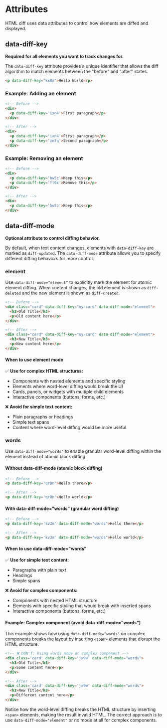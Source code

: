 
# Attributes

HTML diff uses data attributes to control how elements are diffed and displayed.

## data-diff-key

**Required for all elements you want to track changes for.**

The `data-diff-key` attribute provides a unique identifier that allows the diff algorithm to match elements between the "before" and "after" states.

```html
<p data-diff-key="kx8m">Hello World</p>
```

### Example: Adding an element

```html
<!-- Before -->
<div>
  <p data-diff-key='ixn4'>First paragraph</p>
</div>

<!-- After -->
<div>
  <p data-diff-key='ixn4'>First paragraph</p>
  <p data-diff-key='zm7q'>Second paragraph</p>
</div>
```

<Showcase 
  before="<div><p data-diff-key='ixn4'>First paragraph</p></div>" 
  after="<div><p data-diff-key='ixn4'>First paragraph</p><p data-diff-key='zm7q'>Second paragraph</p></div>" 
  css=".diff-created { color: green; } .diff-updated { color: orange; } .diff-deleted { color: red; }"
/>

### Example: Removing an element

```html
<!-- Before -->
<div>
  <p data-diff-key='bw5c'>Keep this</p>
  <p data-diff-key='ft9x'>Remove this</p>
</div>

<!-- After -->
<div>
  <p data-diff-key='bw5c'>Keep this</p>
</div>
```

<Showcase 
  before="<div><p data-diff-key='bw5c'>Keep this</p><p data-diff-key='ft9x'>Remove this</p></div>" 
  after="<div><p data-diff-key='bw5c'>Keep this</p></div>" 
  css=".diff-created { color: green; } .diff-updated { color: orange; } .diff-deleted { color: red; }"
/>

## data-diff-mode

**Optional attribute to control diffing behavior.**

By default, when text content changes, elements with `data-diff-key` are marked as `diff-updated`. The `data-diff-mode` attribute allows you to specify different diffing behaviors for more control.

### element

Use `data-diff-mode="element"` to explicitly mark the element for atomic element diffing. When content changes, the old element is shown as `diff-deleted` and the new element is shown as `diff-created`.

```html
<!-- Before -->
<div class="card" data-diff-key="my-card" data-diff-mode="element">
  <h3>Old Title</h3>
  <p>Old content here</p>
</div>

<!-- After -->
<div class="card" data-diff-key="my-card" data-diff-mode="element">
  <h3>New Title</h3>
  <p>New content here</p>
</div>
```

<Showcase 
  before="<div class='card' data-diff-key='my-card' data-diff-mode='element'><h3>Old Title</h3><p>Old content</p></div>" 
  after="<div class='card' data-diff-key='my-card' data-diff-mode='element'><h3>New Title</h3><p>New content</p></div>" 
  css=".diff-created { color: green; } .diff-updated { color: orange; } .diff-deleted { color: red; } .card { border: 1px solid #ccc; padding: 10px; margin: 5px 0; }"
/>

#### When to use element mode

✅ **Use for complex HTML structures:**
- Components with nested elements and specific styling
- Elements where word-level diffing would break the UI
- Cards, panels, or widgets with multiple child elements
- Interactive components (buttons, forms, etc.)

❌ **Avoid for simple text content:**
- Plain paragraphs or headings
- Simple text spans
- Content where word-level diffing would be more useful

### words

Use `data-diff-mode="words"` to enable granular word-level diffing within the element instead of atomic block diffing.

#### Without data-diff-mode (atomic block diffing)

```html
<!-- Before -->
<p data-diff-key='qr8n'>Hello there</p>

<!-- After -->
<p data-diff-key='qr8n'>Hello world</p>
```

<Showcase 
  before="<p data-diff-key='qr8n'>Hello there</p>" 
  after="<p data-diff-key='qr8n'>Hello world</p>" 
  css=".diff-created { color: green; } .diff-updated { color: orange; } .diff-deleted { color: red; }"
/>

#### With data-diff-mode="words" (granular word diffing)

```html
<!-- Before -->
<p data-diff-key='kv3m' data-diff-mode="words">Hello there</p>

<!-- After -->
<p data-diff-key='kv3m' data-diff-mode="words">Hello world</p>
```

<Showcase 
  before="<p data-diff-key='kv3m' data-diff-mode='words'>Hello there</p>" 
  after="<p data-diff-key='kv3m' data-diff-mode='words'>Hello world</p>" 
  css=".diff-created { color: green; } .diff-updated { color: orange; } .diff-deleted { color: red; }"
/>

#### When to use data-diff-mode="words"

✅ **Use for simple text content:**
- Paragraphs with plain text
- Headings
- Simple spans

❌ **Avoid for complex components:**
- Components with nested HTML structure
- Elements with specific styling that would break with inserted spans
- Interactive components (buttons, forms, etc.)

#### Example: Complex component (avoid data-diff-mode="words")

This example shows how using `data-diff-mode="words"` on complex components breaks the layout by inserting `<span>` elements that disrupt the HTML structure:

```html
<!-- ❌ DON'T: Using words mode on complex component -->
<div class='card' data-diff-key='jx9w' data-diff-mode="words">
  <h3>Old Title</h3>
  <p>Some content here</p>
</div>

<!-- After -->
<div class='card' data-diff-key='jx9w' data-diff-mode="words">
  <h3>New Title</h3>
  <p>Different content here</p>
</div>
```

<Showcase 
  before="<div class='card' data-diff-key='jx9w' data-diff-mode='words'><h3>Old Title</h3><p>Some content here</p></div>" 
  after="<div class='card' data-diff-key='jx9w' data-diff-mode='words'><h3>New Title</h3><p>Different content here</p></div>" 
  css=".diff-created { color: green; } .diff-updated { color: orange; } .diff-deleted { color: red; } .card { border: 1px solid #ccc; padding: 10px; }"
/>

Notice how the word-level diffing breaks the HTML structure by inserting `<span>` elements, making the result invalid HTML. The correct approach is to use `data-diff-mode="element"` or no mode at all for complex components.